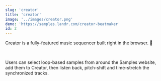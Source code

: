 ```yaml
---
slug: 'creator'
title: 'creator'
image: '../images/creator.png'
demo: 'https://samples.landr.com/creator-beatmaker'
id: 2
---
```


Creator is a fully-featured music sequencer built right in the browser. 🎵

<br />

Users can select loop-based samples from around the Samples website, add them to
Creator, then listen back, pitch-shift and time-stretch the synchronized tracks.

<br />
